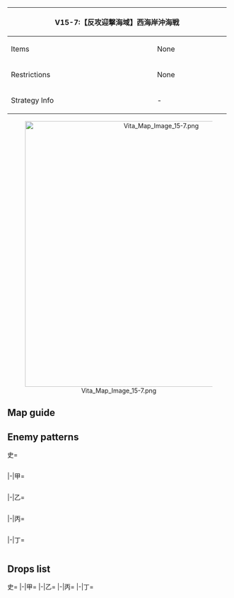 {| class="article-table" style="width:100%;"
|-
! colspan="2" style="text-align:center;width:60%;" | V15-7:【反攻迎撃海域】西海岸沖海戦
| rowspan="3" style="text-align:center;width:40%;" | ''No Banner''
|-
! Items
| None
|-
! Restrictions
| None
|-
! Strategy Info
| -
| -
|}
<center>[[File:Vita Map Image 15-7.png|600px]]</center>
==Map guide==
{{Map/Branching
|id = A15CA
|B/empty -> C, D = *Choice node
}}

==Enemy patterns==
<tabber>史=
<div class="scrollable" style="width:800px;max-height:400px;overflow:auto;">
{{Map/Nodes|name=西海岸再攻略先遣隊
|A
|Normal/BaseXP
|{{Formation|Line Ahead}}
|480
|602
|555
|555
|592
|576
|576
|-
|A
|Normal/BaseXP
|{{Formation|Double Line}}
|440
|602
|555
|555
|592
|576
|576
|-
|A
|Normal/BaseXP
|{{Formation|Line Ahead}}
|400
|601
|555
|555
|592
|576
|576
|-
|A
|Normal/BaseXP
|{{Formation|Double Line}}
|370
|601
|555
|555
|592
|576
|576
|-
|A
|Normal/BaseXP
|{{Formation|Line Ahead}}
|350
|555
|554
|554
|591
|576
|576
|-
|A
|Normal/BaseXP
|{{Formation|Double Line}}
|320
|555
|554
|554
|591
|576
|576
|-
}}
{{Map/Nodes|name=再攻略前衛哨戒部隊
|C
|Normal/BaseXP
|{{Formation|Echelon}}
|500
|646
|571
|571
|555
|577
|577
|-
|C
|Normal/BaseXP
|{{Formation|Echelon}}
|480
|646
|533
|533
|555
|577
|577
|-
|C
|Normal/BaseXP
|{{Formation|Echelon}}
|460
|645
|533
|533
|555
|577
|577
|-
|C
|Normal/BaseXP
|{{Formation|Echelon}}
|440
|645
|533
|533
|555
|576
|576
|-
|C
|Normal/BaseXP
|{{Formation|Echelon}}
|420
|644
|533
|533
|555
|576
|576
|-
}}
{{Map/Nodes|name=再攻略水上打撃部隊
|D
|Normal/BaseXP
|{{Formation|Double Line}}
|550
|543
|602
|527
|527
|597
|597
|-
|D
|Normal/BaseXP
|{{Formation|Double Line}}
|500
|543
|602
|527
|527
|577
|577
|-
|D
|Normal/BaseXP
|{{Formation|Double Line}}
|480
|543
|601
|527
|527
|577
|577
|-
|D
|Normal/BaseXP
|{{Formation|Double Line}}
|440
|543
|555
|527
|527
|577
|577
|-
|D
|Normal/BaseXP
|{{Formation|Double Line}}
|400
|543
|555
|527
|527
|576
|576
|-
|D
|Normal/BaseXP
|{{Formation|Double Line}}
|380
|543
|555
|522
|522
|576
|576
|-
}}
{{Map/Nodes|name=再攻略支援火力部隊
|E
|Normal/BaseXP
|{{Formation|Double Line}}
|550
|557
|529
|529
|592
|577
|577
|-
|E
|Normal/BaseXP
|{{Formation|Double Line}}
|500
|557
|529
|529
|592
|576
|576
|-
|E
|Normal/BaseXP
|{{Formation|Double Line}}
|480
|557
|529
|529
|591
|576
|576
|-
|E
|Normal/BaseXP
|{{Formation|Double Line}}
|460
|529
|529
|529
|591
|576
|576
|-
}}
{{Map/Nodes|name=深海西海岸再攻略部隊
|F
|Boss/BaseXP
|{{Formation|Diamond}}
|800
|620
|557
|558
|558
|598
|598
|-
|F
|Boss/BaseXP
|{{Formation|Diamond}}
|750
|620
|543
|558
|558
|598
|598
|-
|F
|Boss/BaseXP
|{{Formation|Diamond}}
|700
|620
|543
|558
|558
|597
|597
|-
|F
|Boss/BaseXP
|{{Formation|Line Ahead}}
|660
|620
|543
|558
|558
|577
|577
|-
|F
|Boss/BaseXP
|{{Formation|Line Ahead}}
|630
|620
|543
|558
|558
|576
|576
|-
}}
</div> <!-- overflow -->
|-|甲=
<div class="scrollable" style="width:800px;max-height:400px;overflow:auto;">
{{Map/Nodes|name=西海岸再攻略先遣隊
|A
|Normal/BaseXP
|{{Formation|Line Ahead}}
|400
|601
|555
|555
|592
|576
|576
|-
|A
|Normal/BaseXP
|{{Formation|Double Line}}
|370
|601
|555
|555
|592
|576
|576
|-
|A
|Normal/BaseXP
|{{Formation|Line Ahead}}
|350
|555
|554
|554
|591
|576
|576
|-
|A
|Normal/BaseXP
|{{Formation|Double Line}}
|320
|555
|554
|554
|591
|576
|576
|-
|A
|Normal/BaseXP
|{{Formation|Line Ahead}}
|280
|555
|518
|591
|576
|502
|502
|-
|A
|Normal/BaseXP
|{{Formation|Double Line}}
|280
|555
|518
|591
|576
|502
|502
|-
}}
{{Map/Nodes|name=再攻略前衛哨戒部隊
|C
|Normal/BaseXP
|{{Formation|Echelon}}
|480
|646
|533
|533
|555
|577
|577
|-
|C
|Normal/BaseXP
|{{Formation|Echelon}}
|460
|645
|533
|533
|555
|577
|577
|-
|C
|Normal/BaseXP
|{{Formation|Echelon}}
|440
|645
|533
|533
|555
|576
|576
|-
|C
|Normal/BaseXP
|{{Formation|Echelon}}
|420
|644
|533
|533
|555
|576
|576
|-
|C
|Normal/BaseXP
|{{Formation|Echelon}}
|400
|644
|532
|532
|555
|576
|576
|-
|C
|Normal/BaseXP
|{{Formation|Echelon}}
|360
|644
|530
|530
|555
|576
|576
|-
|C
|Normal/BaseXP
|{{Formation|Echelon}}
|330
|644
|530
|530
|519
|502
|502
|-
}}
{{Map/Nodes|name=再攻略水上打撃部隊
|D
|Normal/BaseXP
|{{Formation|Double Line}}
|500
|543
|602
|527
|527
|577
|577
|-
|D
|Normal/BaseXP
|{{Formation|Double Line}}
|480
|543
|601
|527
|527
|577
|577
|-
|D
|Normal/BaseXP
|{{Formation|Double Line}}
|440
|543
|555
|527
|527
|577
|577
|-
|D
|Normal/BaseXP
|{{Formation|Double Line}}
|400
|543
|555
|527
|527
|576
|576
|-
|D
|Normal/BaseXP
|{{Formation|Double Line}}
|380
|543
|555
|522
|522
|576
|576
|-
|D
|Normal/BaseXP
|{{Formation|Double Line}}
|360
|543
|519
|522
|522
|576
|576
|-
|D
|Normal/BaseXP
|{{Formation|Double Line}}
|330
|542
|519
|522
|522
|502
|502
|-
}}
{{Map/Nodes|name=再攻略支援火力部隊
|E
|Normal/BaseXP
|{{Formation|Double Line}}
|500
|557
|529
|529
|592
|576
|576
|-
|E
|Normal/BaseXP
|{{Formation|Double Line}}
|480
|557
|529
|529
|591
|576
|576
|-
|E
|Normal/BaseXP
|{{Formation|Double Line}}
|460
|529
|529
|529
|591
|576
|576
|-
|E
|Normal/BaseXP
|{{Formation|Double Line}}
|440
|529
|529
|524
|591
|576
|576
|-
|E
|Normal/BaseXP
|{{Formation|Double Line}}
|420
|529
|524
|524
|591
|576
|576
|-
}}
{{Map/Nodes|name=深海西海岸再攻略部隊
|F
|Boss/BaseXP
|{{Formation|Diamond}}
|700
|620
|543
|558
|558
|597
|597
|-
|F
|Boss/BaseXP
|{{Formation|Line Ahead}}
|660
|620
|543
|558
|558
|577
|577
|-
|F
|Boss/BaseXP
|{{Formation|Line Ahead}}
|630
|620
|543
|558
|558
|576
|576
|-
|F
|Boss/BaseXP
|{{Formation|Line Ahead}}
|600
|620
|543
|526
|526
|576
|576
|-
|F
|Boss/BaseXP
|{{Formation|Line Ahead}}
|560
|620
|542
|526
|526
|576
|576
|-
}}
</div> <!-- overflow -->
|-|乙=
<div class="scrollable" style="width:800px;max-height:400px;overflow:auto;">
{{Map/Nodes|name=西海岸再攻略先遣隊
|A
|Normal/BaseXP
|{{Formation|Line Ahead}}
|350
|555
|554
|554
|591
|576
|576
|-
|A
|Normal/BaseXP
|{{Formation|Double Line}}
|320
|555
|554
|554
|591
|576
|576
|-
|A
|Normal/BaseXP
|{{Formation|Line Ahead}}
|280
|555
|518
|591
|576
|502
|502
|-
|A
|Normal/BaseXP
|{{Formation|Double Line}}
|280
|555
|518
|591
|576
|502
|502
|-
|A
|Normal/BaseXP
|{{Formation|Double Line}}
|260
|519
|518
|591
|502
|502
|-
}}
{{Map/Nodes|name=再攻略前衛哨戒部隊
|C
|Normal/BaseXP
|{{Formation|Echelon}}
|420
|644
|533
|533
|555
|576
|576
|-
|C
|Normal/BaseXP
|{{Formation|Echelon}}
|400
|644
|532
|532
|555
|576
|576
|-
|C
|Normal/BaseXP
|{{Formation|Echelon}}
|360
|644
|530
|530
|555
|576
|576
|-
|C
|Normal/BaseXP
|{{Formation|Echelon}}
|330
|644
|530
|530
|519
|502
|502
|-
|C
|Normal/BaseXP
|{{Formation|Double Line}}
|300
|644
|530
|530
|502
|502
|-
}}
{{Map/Nodes|name=再攻略水上打撃部隊
|D
|Normal/BaseXP
|{{Formation|Double Line}}
|400
|543
|555
|527
|527
|576
|576
|-
|D
|Normal/BaseXP
|{{Formation|Double Line}}
|380
|543
|555
|522
|522
|576
|576
|-
|D
|Normal/BaseXP
|{{Formation|Double Line}}
|360
|543
|519
|522
|522
|576
|576
|-
|D
|Normal/BaseXP
|{{Formation|Double Line}}
|330
|542
|519
|522
|522
|502
|502
|-
|D
|Normal/BaseXP
|{{Formation|Double Line}}
|300
|520
|522
|522
|519
|502
|502
|-
}}
{{Map/Nodes|name=再攻略支援火力部隊
|E
|Normal/BaseXP
|{{Formation|Double Line}}
|460
|529
|529
|529
|591
|576
|576
|-
|E
|Normal/BaseXP
|{{Formation|Double Line}}
|440
|529
|529
|524
|591
|576
|576
|-
|E
|Normal/BaseXP
|{{Formation|Double Line}}
|420
|529
|524
|524
|591
|576
|576
|-
|E
|Normal/BaseXP
|{{Formation|Double Line}}
|400
|524
|524
|524
|591
|576
|576
|-
|E
|Normal/BaseXP
|{{Formation|Double Line}}
|380
|524
|524
|524
|591
|502
|502
|-
}}
{{Map/Nodes|name=深海西海岸再攻略部隊
|F
|Boss/BaseXP
|{{Formation|Line Ahead}}
|600
|620
|543
|526
|526
|576
|576
|-
|F
|Boss/BaseXP
|{{Formation|Line Ahead}}
|560
|620
|542
|526
|526
|576
|576
|-
|F
|Boss/BaseXP
|{{Formation|Line Ahead}}
|500
|620
|526
|526
|502
|502
|-
}}
</div> <!-- overflow -->
|-|丙=
<div class="scrollable" style="width:800px;max-height:400px;overflow:auto;">
{{Map/Nodes|name=西海岸再攻略先遣隊
|A
|Normal/BaseXP
|{{Formation|Line Ahead}}
|350
|555
|554
|554
|591
|576
|576
|-
|A
|Normal/BaseXP
|{{Formation|Double Line}}
|320
|555
|554
|554
|591
|576
|576
|-
|A
|Normal/BaseXP
|{{Formation|Line Ahead}}
|280
|555
|518
|591
|576
|502
|502
|-
|A
|Normal/BaseXP
|{{Formation|Double Line}}
|280
|555
|518
|591
|576
|502
|502
|-
|A
|Normal/BaseXP
|{{Formation|Double Line}}
|260
|519
|518
|591
|502
|502
|-
}}
{{Map/Nodes|name=再攻略前衛哨戒部隊
|C
|Normal/BaseXP
|{{Formation|Echelon}}
|360
|644
|530
|530
|555
|576
|576
|-
|C
|Normal/BaseXP
|{{Formation|Echelon}}
|330
|644
|530
|530
|519
|502
|502
|-
|C
|Normal/BaseXP
|{{Formation|Double Line}}
|300
|644
|530
|530
|502
|502
|-
}}
{{Map/Nodes|name=再攻略水上打撃部隊
|D
|Normal/BaseXP
|{{Formation|Double Line}}
|360
|543
|519
|522
|522
|576
|576
|-
|D
|Normal/BaseXP
|{{Formation|Double Line}}
|330
|542
|519
|522
|522
|502
|502
|-
|D
|Normal/BaseXP
|{{Formation|Double Line}}
|300
|520
|522
|522
|519
|502
|502
|-
}}
{{Map/Nodes|name=再攻略支援火力部隊
|E
|Normal/BaseXP
|{{Formation|Double Line}}
|420
|529
|524
|524
|591
|576
|576
|-
|E
|Normal/BaseXP
|{{Formation|Double Line}}
|400
|524
|524
|524
|591
|576
|576
|-
|E
|Normal/BaseXP
|{{Formation|Double Line}}
|380
|524
|524
|524
|591
|502
|502
|-
|E
|Normal/BaseXP
|{{Formation|Double Line}}
|360
|524
|524
|591
|502
|502
|502
|-
}}
{{Map/Nodes|name=深海西海岸再攻略部隊
|F
|Boss/BaseXP
|{{Formation|Line Ahead}}
|560
|620
|542
|526
|526
|576
|576
|-
|F
|Boss/BaseXP
|{{Formation|Line Ahead}}
|500
|620
|526
|526
|502
|502
|-
|F
|Boss/BaseXP
|{{Formation|Line Ahead}}
|400
|616
|513
|513
|502
|502
|-
}}
</div> <!-- overflow -->
|-|丁=
<div class="scrollable" style="width:800px;max-height:400px;overflow:auto;">
{{Map/Nodes|name=西海岸再攻略先遣隊
|A
|Normal/BaseXP
|{{Formation|Line Ahead}}
|280
|555
|518
|591
|576
|502
|502
|-
|A
|Normal/BaseXP
|{{Formation|Double Line}}
|280
|555
|518
|591
|576
|502
|502
|-
|A
|Normal/BaseXP
|{{Formation|Double Line}}
|260
|519
|518
|591
|502
|502
|-
}}
{{Map/Nodes|name=再攻略前衛哨戒部隊
|C
|Normal/BaseXP
|{{Formation|Echelon}}
|330
|644
|530
|530
|519
|502
|502
|-
|C
|Normal/BaseXP
|{{Formation|Double Line}}
|300
|644
|530
|530
|502
|502
|-
}}
{{Map/Nodes|name=再攻略水上打撃部隊
|D
|Normal/BaseXP
|{{Formation|Double Line}}
|330
|542
|519
|522
|522
|502
|502
|-
|D
|Normal/BaseXP
|{{Formation|Double Line}}
|300
|520
|522
|522
|519
|502
|502
|-
}}
{{Map/Nodes|name=再攻略支援火力部隊
|E
|Normal/BaseXP
|{{Formation|Double Line}}
|400
|524
|524
|524
|591
|576
|576
|-
|E
|Normal/BaseXP
|{{Formation|Double Line}}
|380
|524
|524
|524
|591
|502
|502
|-
|E
|Normal/BaseXP
|{{Formation|Double Line}}
|360
|524
|524
|591
|502
|502
|502
|-
}}
{{Map/Nodes|name=深海西海岸再攻略部隊
|F
|Boss/BaseXP
|{{Formation|Line Ahead}}
|500
|620
|526
|526
|502
|502
|-
|F
|Boss/BaseXP
|{{Formation|Line Ahead}}
|400
|616
|513
|513
|502
|502
|-
}}
</div> <!-- overflow -->
</tabber>

==Drops list==
<tabber>史=
{{Map/Drops
|regular = true
|no_legend = true
|filter_button = true
|nodes =  C, D, E, F
|boss = F
|{{ShipFrom|465}} : E, F
|{{ShipFrom|460}} : E,
|{{ShipFrom|431}} : E, F
|{{ShipFrom|155}} : E, F
|{{ShipFrom|128}} : C, D, E, F
|{{ShipFrom|163}} : E, F
|{{ShipFrom|154}} : E, F
|{{ShipFrom|184}} : D, E, F
|{{ShipFrom|413}} : C, D, E, F
|{{ShipFrom|414}} : C, D, E, F
|{{ShipFrom|127}} : C, D, E, F
|{{ShipFrom|191}} : C, D, E, F
|{{ShipFrom|126}} : C, D, E, F
|{{ShipFrom|115}} : C, D, E, F
|{{ShipFrom|56}} : C, D, E, F
|{{ShipFrom|22}} : C, D, E, F
|{{ShipFrom|51}} : C, D, E,
|{{ShipFrom|52}} : C, D, E,
|{{ShipFrom|9}} : C, D, E,
|{{ShipFrom|10}} : C, D, E,
|{{ShipFrom|32}} : C, D, E,
|{{ShipFrom|11}} : C, D, E,
|{{ShipFrom|12}} : C, D, E,
|{{ShipFrom|33}} : C, D, E,
|{{ShipFrom|95}} : C, D, E, F
|{{ShipFrom|96}} : C, D, E, F
|{{ShipFrom|97}} : C, D, E, F
|{{ShipFrom|98}} : C, D, E, F
|{{ShipFrom|48}} : C, D, E, F
|{{ShipFrom|49}} : C, D, E, F
|{{ShipFrom|116}} : F
|{{ShipFrom|74}} : F
|{{ShipFrom|75}} : F
|{{ShipFrom|92}} : F
|{{ShipFrom|76}} : F
|{{ShipFrom|89}} : F
|{{ShipFrom|102}} : F
|{{ShipFrom|103}} : F
}}
|-|甲=
{{Map/Drops
|regular = true
|no_legend = true
|filter_button = true
|nodes =  C, D, E, F
|boss = F
|{{ShipFrom|465}} : E, F
|{{ShipFrom|460}} : E,
|{{ShipFrom|431}} : E, F
|{{ShipFrom|155}} : E, F
|{{ShipFrom|128}} : C, D, E, F
|{{ShipFrom|163}} : E, F
|{{ShipFrom|154}} : D, E, F
|{{ShipFrom|184}} : C, D, E, F
|{{ShipFrom|413}} : C, D, E, F
|{{ShipFrom|414}} : C, D, E, F
|{{ShipFrom|127}} : C, D, E, F
|{{ShipFrom|191}} : C, D, E, F
|{{ShipFrom|126}} : C, D, E, F
|{{ShipFrom|115}} : C, D, E, F
|{{ShipFrom|56}} : C, D, E, F
|{{ShipFrom|22}} : C, D, E, F
|{{ShipFrom|51}} : C, D, E,
|{{ShipFrom|52}} : C, D, E,
|{{ShipFrom|9}} : C, D, E,
|{{ShipFrom|10}} : C, D, E,
|{{ShipFrom|32}} : C, D, E,
|{{ShipFrom|11}} : C, D, E,
|{{ShipFrom|12}} : C, D, E,
|{{ShipFrom|33}} : C, D, E,
|{{ShipFrom|95}} : C, D, E, F
|{{ShipFrom|96}} : C, D, E, F
|{{ShipFrom|97}} : C, D, E, F
|{{ShipFrom|98}} : C, D, E, F
|{{ShipFrom|48}} : C, D, E, F
|{{ShipFrom|49}} : C, D, E, F
|{{ShipFrom|116}} : F
|{{ShipFrom|74}} : F
|{{ShipFrom|75}} : F
|{{ShipFrom|92}} : F
|{{ShipFrom|76}} : F
|{{ShipFrom|89}} : F
|{{ShipFrom|102}} : F
|{{ShipFrom|103}} : F
}}
|-|乙=
{{Map/Drops
|regular = true
|no_legend = true
|filter_button = true
|nodes =  C, D, E, F
|boss = F
|{{ShipFrom|460}} : E,
|{{ShipFrom|431}} : E,
|{{ShipFrom|155}} : E, F
|{{ShipFrom|128}} : C, D, E, F
|{{ShipFrom|163}} : E, F
|{{ShipFrom|154}} : D, E, F
|{{ShipFrom|184}} : C, D, E, F
|{{ShipFrom|413}} : C, D, E, F
|{{ShipFrom|414}} : C, D, E, F
|{{ShipFrom|127}} : C, D, E, F
|{{ShipFrom|191}} : C, D, E, F
|{{ShipFrom|126}} : C, D, E, F
|{{ShipFrom|115}} : C, D, E, F
|{{ShipFrom|56}} : C, D, E, F
|{{ShipFrom|22}} : C, D, E, F
|{{ShipFrom|51}} : C, D, E,
|{{ShipFrom|52}} : C, D, E,
|{{ShipFrom|9}} : C, D, E,
|{{ShipFrom|10}} : C, D, E,
|{{ShipFrom|32}} : C, D, E,
|{{ShipFrom|11}} : C, D, E,
|{{ShipFrom|12}} : C, D, E,
|{{ShipFrom|33}} : C, D, E,
|{{ShipFrom|95}} : C, D, E, F
|{{ShipFrom|96}} : C, D, E, F
|{{ShipFrom|97}} : C, D, E, F
|{{ShipFrom|98}} : C, D, E, F
|{{ShipFrom|48}} : C, D, E, F
|{{ShipFrom|49}} : C, D, E, F
|{{ShipFrom|116}} : F
|{{ShipFrom|74}} : F
|{{ShipFrom|75}} : F
|{{ShipFrom|92}} : F
|{{ShipFrom|76}} : F
|{{ShipFrom|89}} : F
|{{ShipFrom|102}} : F
|{{ShipFrom|103}} : F
}}
|-|丙=
{{Map/Drops
|regular = true
|no_legend = true
|filter_button = true
|nodes =  C, D, E, F
|boss = F
|{{ShipFrom|431}} : E,
|{{ShipFrom|155}} : E, F
|{{ShipFrom|128}} : C, D, E, F
|{{ShipFrom|163}} : E, F
|{{ShipFrom|154}} : D, E, F
|{{ShipFrom|184}} : C, D, E, F
|{{ShipFrom|413}} : C, D, E, F
|{{ShipFrom|414}} : C, D, E, F
|{{ShipFrom|127}} : C, D, E, F
|{{ShipFrom|191}} : C, D, E, F
|{{ShipFrom|126}} : C, D, E, F
|{{ShipFrom|115}} : C, D, E, F
|{{ShipFrom|56}} : C, D, E, F
|{{ShipFrom|22}} : C, D, E, F
|{{ShipFrom|51}} : C, D, E,
|{{ShipFrom|52}} : C, D, E,
|{{ShipFrom|9}} : C, D, E,
|{{ShipFrom|10}} : C, D, E,
|{{ShipFrom|32}} : C, D, E,
|{{ShipFrom|11}} : C, D, E,
|{{ShipFrom|12}} : C, D, E,
|{{ShipFrom|33}} : C, D, E,
|{{ShipFrom|95}} : C, D, E, F
|{{ShipFrom|96}} : C, D, E, F
|{{ShipFrom|97}} : C, D, E, F
|{{ShipFrom|98}} : C, D, E, F
|{{ShipFrom|48}} : C, D, E, F
|{{ShipFrom|49}} : C, D, E, F
|{{ShipFrom|116}} : F
|{{ShipFrom|74}} : F
|{{ShipFrom|75}} : F
|{{ShipFrom|92}} : F
|{{ShipFrom|76}} : F
|{{ShipFrom|89}} : F
|{{ShipFrom|102}} : F
|{{ShipFrom|103}} : F
}}
|-|丁=
{{Map/Drops
|regular = true
|no_legend = true
|filter_button = true
|nodes =  C, D, E, F
|boss = F
|{{ShipFrom|155}} : E, F
|{{ShipFrom|128}} : C, D, E, F
|{{ShipFrom|163}} : E, F
|{{ShipFrom|154}} : D, E, F
|{{ShipFrom|184}} : C, D, E, F
|{{ShipFrom|413}} : C, D, E, F
|{{ShipFrom|414}} : C, D, E, F
|{{ShipFrom|127}} : C, D, E, F
|{{ShipFrom|191}} : C, D, E, F
|{{ShipFrom|126}} : C, D, E, F
|{{ShipFrom|115}} : C, D, E, F
|{{ShipFrom|56}} : C, D, E, F
|{{ShipFrom|22}} : C, D, E, F
|{{ShipFrom|51}} : C, D, E,
|{{ShipFrom|52}} : C, D, E,
|{{ShipFrom|9}} : C, D, E,
|{{ShipFrom|10}} : C, D, E,
|{{ShipFrom|32}} : C, D, E,
|{{ShipFrom|11}} : C, D, E,
|{{ShipFrom|12}} : C, D, E,
|{{ShipFrom|33}} : C, D, E,
|{{ShipFrom|95}} : C, D, E, F
|{{ShipFrom|96}} : C, D, E, F
|{{ShipFrom|97}} : C, D, E, F
|{{ShipFrom|98}} : C, D, E, F
|{{ShipFrom|48}} : C, D, E, F
|{{ShipFrom|49}} : C, D, E, F
|{{ShipFrom|116}} : F
|{{ShipFrom|74}} : F
|{{ShipFrom|75}} : F
|{{ShipFrom|92}} : F
|{{ShipFrom|76}} : F
|{{ShipFrom|89}} : F
|{{ShipFrom|102}} : F
|{{ShipFrom|103}} : F
}}
</tabber>
